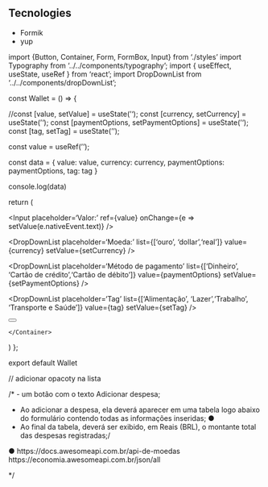 
## Tecnologies

  - Formik
  - yup


import {Button, Container, Form, FormBox, Input} from './styles'
import Typography from '../../components/typography';
import { useEffect, useState, useRef } from 'react';
import DropDownList from '../../components/dropDownList';

const Wallet = () => {

  //const [value, setValue] = useState('');
  const [currency, setCurrency] = useState('');
  const [paymentOptions, setPaymentOptions] = useState('');
  const [tag, setTag] = useState('');

  const value = useRef<any>('');

  const data = {
    value: value,
    currency: currency,
    paymentOptions: paymentOptions,
    tag: tag
  }

  console.log(data)

  return (
    <Container>
      <Typography label='Minha carteira' />
      <Form>
        <FormBox>
          <Input placeholder='Valor:' ref={value} onChange={e => setValue(e.nativeEvent.text)} />
        </FormBox>

        <FormBox>
          <DropDownList
            placeholder='Moeda:'
            list={['ouro', 'dollar','real']}
            value={currency}
            setValue={setCurrency}
          />
        </FormBox>

        <FormBox>
          <DropDownList
            placeholder='Método de pagamento'
            list={['Dinheiro', 'Cartão de crédito','Cartão de débito']}
            value={paymentOptions}
            setValue={setPaymentOptions}
          />
        </FormBox>

        <FormBox>
          <DropDownList
            placeholder='Tag'
            list={['Alimentação', 'Lazer','Trabalho', 'Transporte e Saúde']}
            value={tag}
            setValue={setTag}
          />
        </FormBox>

        <Button>
          <Typography label='Adicionar despesa' fontColor='white' />
        </Button>
      </Form>
    </Container>
  )
};

export default Wallet

// adicionar opacoty na lista

/*
- um botão com o texto Adicionar despesa;

- Ao adicionar a despesa, ela deverá aparecer em
uma tabela logo abaixo do formulário contendo
todas as informações inseridas;
●
- Ao final da tabela, deverá ser exibido, em Reais
(BRL), o montante total das despesas registradas;/

●
https://docs.awesomeapi.com.br/api-de-moedas
https://economia.awesomeapi.com.br/json/all

*/
